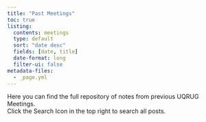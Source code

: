 ```yaml
---
title: "Past Meetings" 
toc: true
listing:
  contents: meetings
  type: default
  sort: "date desc"
  fields: [date, title]  
  date-format: long
  filter-ui: false
metadata-files:
  - _page.yml
---
```


```{=html}
<style>
div.quarto-post .metadata{
flex-basis: 15%;
}

</style>
```
Here you can find the full repository of notes from previous UQRUG Meetings.</br>
Click the Search Icon in the top right to search all posts.</br>
